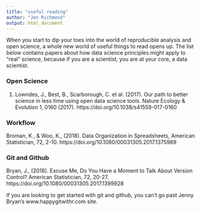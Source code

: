 ```yaml
---
title: "useful reading"
author: "Jen Richmond"
output: html_document
---
```


When you start to dip your toes into the world of reproducible analysis and open science, a whole new world of useful things to read opens up. The list below contains papers about how data science principles might apply to "real" science, because if you are a scientist, you are at your core, a data scientist. 


### Open Science

1. Lowndes, J., Best, B., Scarborough, C. et al. (2017). Our path to better science in less time using open data science tools. Nature Ecology & Evolution 1, 0160 (2017). https://doi.org/10.1038/s41559-017-0160


### Workflow

Broman, K., & Woo, K., (2018). Data Organization in Spreadsheets, American Statistician, 72, 2-10. https://doi.org/10.1080/00031305.2017.1375989




### Git and Github

Bryan, J., (2018). Excuse Me, Do You Have a Moment to Talk About Version Control? American Statistician, 72, 20-27. https://doi.org/10.1080/00031305.2017.1399928

If you are looking to get started with git and github, you can't go past Jenny Bryan's www.happygitwithr.com site. 